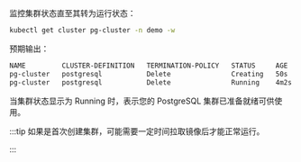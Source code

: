监控集群状态直至其转为运行状态：
```bash
kubectl get cluster pg-cluster -n demo -w
```

预期输出：

```bash
NAME         CLUSTER-DEFINITION   TERMINATION-POLICY   STATUS     AGE
pg-cluster   postgresql           Delete               Creating   50s
pg-cluster   postgresql           Delete               Running    4m2s
```
当集群状态显示为 Running 时，表示您的 PostgreSQL 集群已准备就绪可供使用。

:::tip
如果是首次创建集群，可能需要一定时间拉取镜像后才能正常运行。

:::